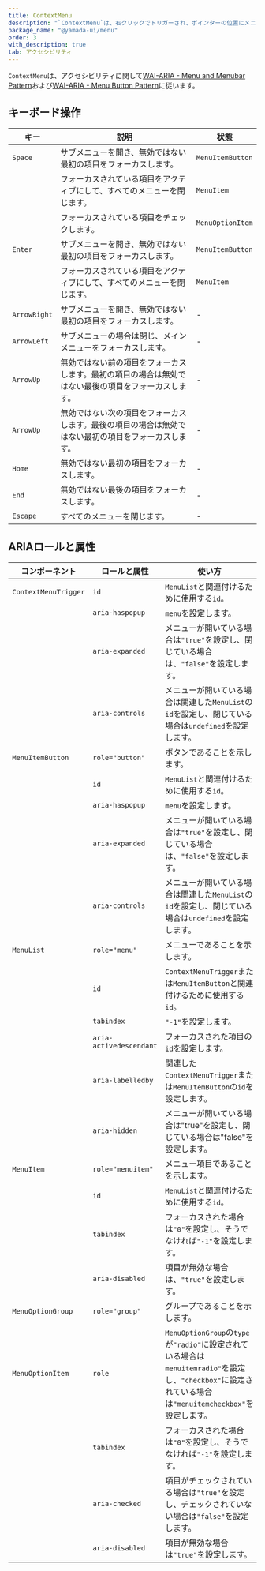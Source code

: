```yaml
---
title: ContextMenu
description: "`ContextMenu`は、右クリックでトリガーされ、ポインターの位置にメニューを表示します。"
package_name: "@yamada-ui/menu"
order: 3
with_description: true
tab: アクセシビリティ
---
```


`ContextMenu`は、アクセシビリティに関して[WAI-ARIA - Menu and Menubar Pattern](https://www.w3.org/WAI/ARIA/apg/patterns/menubar/)および[WAI-ARIA - Menu Button Pattern](https://www.w3.org/WAI/ARIA/apg/patterns/menu-button/)に従います。

## キーボード操作

| キー         | 説明                                                                                                 | 状態             |
| ------------ | ---------------------------------------------------------------------------------------------------- | ---------------- |
| `Space`      | サブメニューを開き、無効ではない最初の項目をフォーカスします。                                       | `MenuItemButton` |
|              | フォーカスされている項目をアクティブにして、すべてのメニューを閉じます。                             | `MenuItem`       |
|              | フォーカスされている項目をチェックします。                                                           | `MenuOptionItem` |
| `Enter`      | サブメニューを開き、無効ではない最初の項目をフォーカスします。                                       | `MenuItemButton` |
|              | フォーカスされている項目をアクティブにして、すべてのメニューを閉じます。                             | `MenuItem`       |
| `ArrowRight` | サブメニューを開き、無効ではない最初の項目をフォーカスします。                                       | -                |
| `ArrowLeft`  | サブメニューの場合は閉じ、メインメニューをフォーカスします。                                         | -                |
| `ArrowUp`    | 無効ではない前の項目をフォーカスします。最初の項目の場合は無効ではない最後の項目をフォーカスします。 | -                |
| `ArrowUp`    | 無効ではない次の項目をフォーカスします。最後の項目の場合は無効ではない最初の項目をフォーカスします。 | -                |
| `Home`       | 無効ではない最初の項目をフォーカスします。                                                           | -                |
| `End`        | 無効ではない最後の項目をフォーカスします。                                                           | -                |
| `Escape`     | すべてのメニューを閉じます。                                                                         | -                |

## ARIAロールと属性

| コンポーネント       | ロールと属性            | 使い方                                                                                                                                                   |
| -------------------- | ----------------------- | -------------------------------------------------------------------------------------------------------------------------------------------------------- |
| `ContextMenuTrigger` | `id`                    | `MenuList`と関連付けるために使用する`id`。                                                                                                               |
|                      | `aria-haspopup`         | `menu`を設定します。                                                                                                                                     |
|                      | `aria-expanded`         | メニューが開いている場合は`"true"`を設定し、閉じている場合は、`"false"`を設定します。                                                                    |
|                      | `aria-controls`         | メニューが開いている場合は関連した`MenuList`の`id`を設定し、閉じている場合は`undefined`を設定します。                                                    |
| `MenuItemButton`     | `role="button"`         | ボタンであることを示します。                                                                                                                             |
|                      | `id`                    | `MenuList`と関連付けるために使用する`id`。                                                                                                               |
|                      | `aria-haspopup`         | `menu`を設定します。                                                                                                                                     |
|                      | `aria-expanded`         | メニューが開いている場合は`"true"`を設定し、閉じている場合は、`"false"`を設定します。                                                                    |
|                      | `aria-controls`         | メニューが開いている場合は関連した`MenuList`の`id`を設定し、閉じている場合は`undefined`を設定します。                                                    |
| `MenuList`           | `role="menu"`           | メニューであることを示します。                                                                                                                           |
|                      | `id`                    | `ContextMenuTrigger`または`MenuItemButton`と関連付けるために使用する`id`。                                                                               |
|                      | `tabindex`              | `"-1"`を設定します。                                                                                                                                     |
|                      | `aria-activedescendant` | フォーカスされた項目の`id`を設定します。                                                                                                                 |
|                      | `aria-labelledby`       | 関連した`ContextMenuTrigger`または`MenuItemButton`の`id`を設定します。                                                                                   |
|                      | `aria-hidden`           | メニューが開いている場合は"true"を設定し、閉じている場合は"false"を設定します。                                                                          |
| `MenuItem`           | `role="menuitem"`       | メニュー項目であることを示します。                                                                                                                       |
|                      | `id`                    | `MenuList`と関連付けるために使用する`id`。                                                                                                               |
|                      | `tabindex`              | フォーカスされた場合は`"0"`を設定し、そうでなければ`"-1"`を設定します。                                                                                  |
|                      | `aria-disabled`         | 項目が無効な場合は、`"true"`を設定します。                                                                                                               |
| `MenuOptionGroup`    | `role="group"`          | グループであることを示します。                                                                                                                           |
| `MenuOptionItem`     | `role`                  | `MenuOptionGroup`の`type`が`"radio"`に設定されている場合は`menuitemradio"`を設定し、`"checkbox"`に設定されている場合は`"menuitemcheckbox"`を設定します。 |
|                      | `tabindex`              | フォーカスされた場合は`"0"`を設定し、そうでなければ`"-1"`を設定します。                                                                                  |
|                      | `aria-checked`          | 項目がチェックされている場合は`"true"`を設定し、チェックされていない場合は`"false"`を設定します。                                                        |
|                      | `aria-disabled`         | 項目が無効な場合は`"true"`を設定します。                                                                                                                 |
